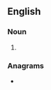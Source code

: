{{also|shotguns}}
==English==

===Noun===
{{head|en|noun plural form}}

# {{plural of|shot-gun|lang=en}}

===Anagrams===
* {{anagrams|en|a=ghnosstu|gunshots|unghosts}}